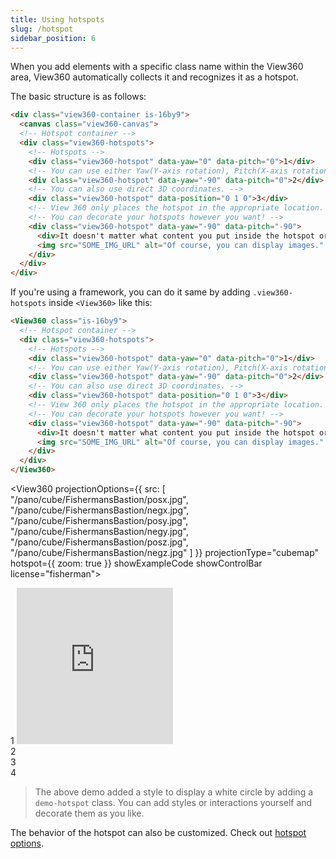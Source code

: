 ```yaml
---
title: Using hotspots
slug: /hotspot
sidebar_position: 6
---
```



When you add elements with a specific class name within the View360 area, View360 automatically collects it and recognizes it as a hotspot.

The basic structure is as follows:

```html
<div class="view360-container is-16by9">
  <canvas class="view360-canvas">
  <!-- Hotspot container -->
  <div class="view360-hotspots">
    <!-- Hotspots -->
    <div class="view360-hotspot" data-yaw="0" data-pitch="0">1</div>
    <!-- You can use either Yaw(Y-axis rotation), Pitch(X-axis rotation) for hotspot position -->
    <div class="view360-hotspot" data-yaw="-90" data-pitch="0">2</div>
    <!-- You can also use direct 3D coordinates. -->
    <div class="view360-hotspot" data-position="0 1 0">3</div>
    <!-- View 360 only places the hotspot in the appropriate location. -->
    <!-- You can decorate your hotspots however you want! -->
    <div class="view360-hotspot" data-yaw="-90" data-pitch="-90">
      <div>It doesn't matter what content you put inside the hotspot or what size you have.</div>
      <img src="SOME_IMG_URL" alt="Of course, you can display images." />
    </div>
  </div>
</div>
```

If you're using a framework, you can do it same by adding `.view360-hotspots` inside `<View360>` like this:
```html
<View360 class="is-16by9">
  <!-- Hotspot container -->
  <div class="view360-hotspots">
    <!-- Hotspots -->
    <div class="view360-hotspot" data-yaw="0" data-pitch="0">1</div>
    <!-- You can use either Yaw(Y-axis rotation), Pitch(X-axis rotation) for hotspot position -->
    <div class="view360-hotspot" data-yaw="-90" data-pitch="0">2</div>
    <!-- You can also use direct 3D coordinates. -->
    <div class="view360-hotspot" data-position="0 1 0">3</div>
    <!-- View 360 only places the hotspot in the appropriate location. -->
    <!-- You can decorate your hotspots however you want! -->
    <div class="view360-hotspot" data-yaw="-90" data-pitch="-90">
      <div>It doesn't matter what content you put inside the hotspot or what size you have.</div>
      <img src="SOME_IMG_URL" alt="Of course, you can display images." />
    </div>
  </div>
</View360>
```

<View360
  projectionOptions={{
    src: [
      "/pano/cube/FishermansBastion/posx.jpg",
      "/pano/cube/FishermansBastion/negx.jpg",
      "/pano/cube/FishermansBastion/posy.jpg",
      "/pano/cube/FishermansBastion/negy.jpg",
      "/pano/cube/FishermansBastion/posz.jpg",
      "/pano/cube/FishermansBastion/negz.jpg"
    ]
  }}
  projectionType="cubemap"
  hotspot={{ zoom: true }}
  showExampleCode
  showControlBar
  license="fisherman">
  <div className="view360-hotspots">
    <div className="view360-hotspot demo-hotspot" data-yaw="0" data-pitch="0">
      <span>1</span>
      <iframe className="demo-hotspot-bubble" width="250" height="250" src="https://www.youtube.com/embed/dQw4w9WgXcQ" title="YouTube video player" frameBorder="0" allow="accelerometer; autoplay; clipboard-write; encrypted-media; gyroscope; picture-in-picture"></iframe>
    </div>
    <div className="view360-hotspot demo-hotspot" data-yaw="-90" data-pitch="0">2</div>
    <div className="view360-hotspot demo-hotspot" data-yaw="-90" data-pitch="90">3</div>
    <div className="view360-hotspot demo-hotspot" data-yaw="-90" data-pitch="-90">4</div>
  </div>
</View360>

> The above demo added a style to display a white circle by adding a `demo-hotspot` class.
> You can add styles or interactions yourself and decorate them as you like.

The behavior of the hotspot can also be customized.
Check out [hotspot options](/docs/options/hotspot).
